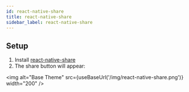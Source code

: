 ```yaml
---
id: react-native-share
title: react-native-share
sidebar_label: react-native-share
---
```



## Setup

1. Install [react-native-share](https://react-native-share.github.io/react-native-share/docs/install/)
2. The share button will appear:

<img alt="Base Theme" src={useBaseUrl('/img/react-native-share.png')} width="200" />

